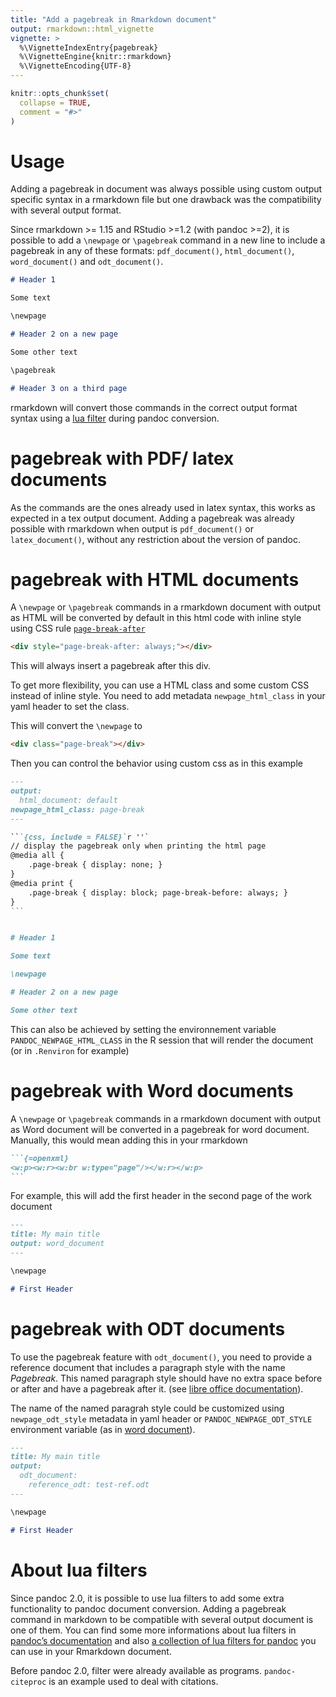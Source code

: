 ```yaml
---
title: "Add a pagebreak in Rmarkdown document"
output: rmarkdown::html_vignette
vignette: >
  %\VignetteIndexEntry{pagebreak}
  %\VignetteEngine{knitr::rmarkdown}
  %\VignetteEncoding{UTF-8}
---
```


```r
knitr::opts_chunk$set(
  collapse = TRUE,
  comment = "#>"
)
```

# Usage

Adding a pagebreak in document was always possible using custom output specific syntax in a rmarkdown file but one drawback was the compatibility with several output format.

Since rmarkdown >= 1.15 and RStudio >=1.2 (with pandoc >=2), it is possible to add a `\newpage` or `\pagebreak` command in a new line to include a pagebreak in any of these formats: `pdf_document()`, `html_document()`, `word_document()` and `odt_document()`. 

```md
# Header 1

Some text

\newpage

# Header 2 on a new page

Some other text

\pagebreak

# Header 3 on a third page

```

rmarkdown will convert those commands in the correct output format syntax using a [lua filter](#lua-filter) during pandoc conversion. 

# pagebreak with PDF/ latex documents {#pdf}

As the commands are the ones already used in latex syntax, this works as expected in a tex output document. Adding a pagebreak was already possible with rmarkdown when output is `pdf_document()` or `latex_document()`, without any restriction about the version of pandoc.

# pagebreak with HTML documents {#html}

A `\newpage` or `\pagebreak` commands in a rmarkdown document with output as HTML will be converted by default in this html code with inline style using CSS rule [`page-break-after`](https://www.w3schools.com/cssref/pr_print_pageba.asp)

```html
<div style="page-break-after: always;"></div>
```

This will always insert a pagebreak after this div. 

To get more flexibility, you can use a HTML class and some custom CSS instead of inline style. You need to add metadata `newpage_html_class` in your yaml header to set the class.

This will convert the `\newpage` to 

```html
<div class="page-break"></div>
```

Then you can control the behavior using custom css as in this example

````md
---
output: 
  html_document: default
newpage_html_class: page-break
---

```{css, include = FALSE}`r ''`
// display the pagebreak only when printing the html page
@media all {
    .page-break	{ display: none; }
}
@media print {
    .page-break	{ display: block; page-break-before: always; }
}
```


# Header 1

Some text

\newpage

# Header 2 on a new page

Some other text
````

This can also be achieved by setting the environnement variable `PANDOC_NEWPAGE_HTML_CLASS` in the R session that will render the document (or in `.Renviron` for example)

# pagebreak with Word documents {#word}

A `\newpage` or `\pagebreak` commands in a rmarkdown document with output as Word document will be converted in a pagebreak for word document. Manually, this would mean adding this in your rmarkdown

````md
```{=openxml}
<w:p><w:r><w:br w:type="page"/></w:r></w:p>
```
````

For example, this will add the first header in the second page of the work document

````md
---
title: My main title
output: word_document
---

\newpage

# First Header
````

# pagebreak with ODT documents {#odt}

To use the pagebreak feature with `odt_document()`, you need to provide a reference document that includes a paragraph style with the name _Pagebreak_. This named paragraph style should have no extra space before or after and have a pagebreak after it. (see [libre office documentation](https://help.libreoffice.org/Writer/Text_Flow)). 

The name of the named paragrah style could be customized using `newpage_odt_style` metadata in yaml header or `PANDOC_NEWPAGE_ODT_STYLE` environment variable (as in [word document](#word)).

````md
---
title: My main title
output: 
  odt_document:
    reference_odt: test-ref.odt
---

\newpage

# First Header
````


# About lua filters {#lua-filter}

Since pandoc 2.0, it is possible to use lua filters to add some extra functionality to pandoc document conversion. Adding a pagebreak command in markdown to be compatible with several output document is one of them. You can find some more informations about lua filters in [pandoc's documentation](https://pandoc.org/lua-filters.html) and also [a collection of lua filters for pandoc](https://github.com/pandoc/lua-filters) you can use in your Rmarkdown document. 

Before pandoc 2.0, filter were already available as programs. `pandoc-citeproc` is an example used to deal with citations.
